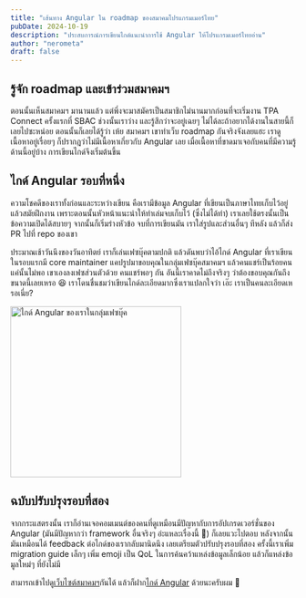 ```yaml
---
title: "เส้นทาง Angular ใน roadmap ของสมาคมโปรแกรมเมอร์ไทย"
pubDate: 2024-10-19
description: "ประสบการณ์การเขียนไกด์แนะนำการใช้ Angular ให้โปรแกรมเมอร์ไทยอ่าน"
author: "nerometa"
draft: false
---
```


## รู้จัก roadmap และเข้าร่วมสมาคมฯ

ตอนนั้นเห็นสมาคมฯ มานานแล้ว แต่พึ่งจะมาสมัครเป็นสมาชิกไม่นานมากก่อนที่จะเริ่มงาน TPA Connect ครั้งแรกที่ SBAC ช่วงนั้นเราว่าง และรู้สึกว่าจะอยู่เฉยๆ ไม่ได้ละถ้าอยากได้งานในสายนี้ก็เลยไปซะหน่อย ตอนนั้นก็เลยได้รู้ว่า เห้ย สมาคมฯ เขาทำเว็บ roadmap กันจริงจังเลยแฮะ เราดูเนื้อหาอยู่เรื่อยๆ ก็ปรากฎว่าไม่มีเนื้อหาเกี่ยวกับ Angular เลย เมื่อเนื้อหาที่ขาดมาเจอกับคนที่มีความรู้ด้านนี้อยู่บ้าง การเขียนไกด์จึงเริ่มต้นขึ้น

## ไกด์ Angular รอบที่หนึ่ง

ความโชคดีของเราทั้งก่อนและระหว่างเขียน คือเรามีข้อมูล Angular ที่เขียนเป็นภาษาไทยเก็บไว้อยู่แล้วสมัยฝึกงาน เพราะตอนนั้นหัวหน้าแนะนำให้ทำเล่มจบเก็บไว้ (ซึ่งไม่ได้ทำ) เราเลยใช้ตรงนั้นเป็นข้อความเปิดได้สบายๆ จากนั้นก็เริ่มร่างหัวข้อ จบที่การเขียนมัน เราใส่รูปและส่วนอื่นๆ ทีหลัง แล้วก็ส่ง PR ไปที่ repo ของเขา

ประมาณเช้าวันนึงของวันอาทิตย์ เราก็เล่นเฟซบุ๊คตามปกติ แล้วดันพบว่าไอ้ไกด์ Angular ที่เราเขียนในรอบแรกมี core maintainer แคปรูปมาขอบคุณในกลุ่มเฟซบุ๊คสมาคมฯ แล้วคนแชร์เป็นร้อยคน แค่นั้นไม่พอ เขาเองลงเฟซส่วนตัวด้วย คนแชร์พอๆ กัน อันนี้เราคาดไม่ถึงจริงๆ ว่าต้องขอบคุณกันถึงขนาดนี้เลยเหรอ 😆 เราโดนชื่นชมว่าเขียนไกด์ละเอียดมากซึ่งเราแปลกใจว่า เอ๊ะ เราเป็นคนละเอียดเหรอเนี่ย?

<div class="img-wrapper">
	<img src="/images/ng-guide-on-fb-2.png" alt="ไกด์ Angular ของเราในกลุ่มเฟซบุ๊ค" width="300px" />
</div>

## ฉบับปรับปรุงรอบที่สอง

จากกระแสตรงนั้น เราก็อ่านเจอคอมเมนต์ของคนที่ดูเหมือนมีปัญหากับการอัปเกรดเวอร์ชั่นของ Angular (มันมีปัญหากว่า framework อื่นจริงๆ อ่ะแหละเรื่องนี้ 🤣) ก็เลยแวะไปตอบ หลังจากนั้นมันเหมือนได้ feedback ต่อไกด์ของเรากลับมานิดนึง เลยเตรียมตัวปรับปรุงรอบที่สอง ครั้งนี้เราเพิ่ม migration guide เล็กๆ เพิ่ม emoji เป็น QoL ในการค้นคว้าแหล่งข้อมูลเล็กน้อย แล้วก็แหล่งข้อมูลใหม่ๆ ที่ยังไม่มี

สามารถเข้าไปดู[เว็บไซต์สมาคมฯ](https://roadmap.thaiprogrammer.org/)กันได้ แล้วก็ฝาก[ไกด์ Angular](https://roadmap.thaiprogrammer.org/paths/web-guideline/frontend/angular) ด้วยนะครับผม 🙏
